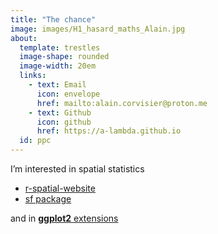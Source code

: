 ```yaml
---
title: "The chance"
image: images/H1_hasard_maths_Alain.jpg
about:
  template: trestles
  image-shape: rounded
  image-width: 20em
  links: 
    - text: Email
      icon: envelope
      href: mailto:alain.corvisier@proton.me
    - text: Github
      icon: github
      href: https://a-lambda.github.io
  id: ppc
---
```


:::{#ppc}

I'm interested in spatial statistics

- [r-spatial-website](https://www.r-spatial.org)
- [sf package](https://r-spatial.github.io/sf)

and in [**ggplot2** extensions](https://exts.ggplot2.tidyverse.org/)

:::
